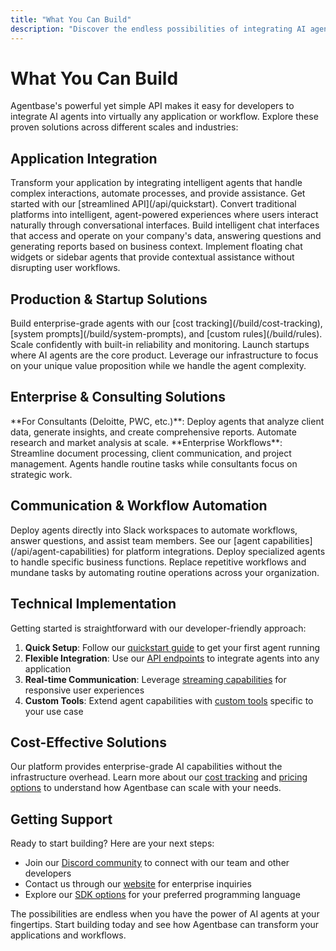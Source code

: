 ```yaml
---
title: "What You Can Build"
description: "Discover the endless possibilities of integrating AI agents into your applications and workflows with Agentbase's simple API."
---
```


# What You Can Build

Agentbase's powerful yet simple API makes it easy for developers to integrate AI agents into virtually any application or workflow. Explore these proven solutions across different scales and industries:

## Application Integration

<CardGroup cols={2}>
  <Card title="Add Agents to Existing Apps" icon="plug">
    Transform your application by integrating intelligent agents that handle complex interactions, automate processes, and provide assistance. Get started with our [streamlined API](/api/quickstart).
  </Card>
  
  <Card title="Agent-Native SaaS Platforms" icon="robot">
    Convert traditional platforms into intelligent, agent-powered experiences where users interact naturally through conversational interfaces.
  </Card>
  
  <Card title="Agentic Chat for Company Data" icon="database">
    Build intelligent chat interfaces that access and operate on your company's data, answering questions and generating reports based on business context.
  </Card>
  
  <Card title="Pop-out & Sidebar Agents" icon="window-maximize">
    Implement floating chat widgets or sidebar agents that provide contextual assistance without disrupting user workflows.
  </Card>
</CardGroup>

## Production & Startup Solutions

<CardGroup cols={2}>
  <Card title="High-Quality Production Agents" icon="gear">
    Build enterprise-grade agents with our [cost tracking](/build/cost-tracking), [system prompts](/build/system-prompts), and [custom rules](/build/rules). Scale confidently with built-in reliability and monitoring.
  </Card>
  
  <Card title="Agent-First Startups" icon="rocket">
    Launch startups where AI agents are the core product. Leverage our infrastructure to focus on your unique value proposition while we handle the agent complexity.
  </Card>
</CardGroup>

## Enterprise & Consulting Solutions

<CardGroup cols={2}>
  <Card title="Strategic Analysis & Reporting" icon="chart-line">
    **For Consultants (Deloitte, PWC, etc.)**: Deploy agents that analyze client data, generate insights, and create comprehensive reports. Automate research and market analysis at scale.
  </Card>
  
  <Card title="Process Automation for Consulting" icon="arrows-spin">
    **Enterprise Workflows**: Streamline document processing, client communication, and project management. Agents handle routine tasks while consultants focus on strategic work.
  </Card>
</CardGroup>

## Communication & Workflow Automation

<CardGroup cols={2}>
  <Card title="Slack Integration" icon="slack">
    Deploy agents directly into Slack workspaces to automate workflows, answer questions, and assist team members. See our [agent capabilities](/api/agent-capabilities) for platform integrations.
  </Card>
  
  <Card title="Virtual Employee Roles" icon="user-tie">
    Deploy specialized agents to handle specific business functions. Replace repetitive workflows and mundane tasks by automating routine operations across your organization.
  </Card>
</CardGroup>

## Technical Implementation

Getting started is straightforward with our developer-friendly approach:

1. **Quick Setup**: Follow our [quickstart guide](/getting-started/quickstart) to get your first agent running
2. **Flexible Integration**: Use our [API endpoints](/api/run-agent) to integrate agents into any application
3. **Real-time Communication**: Leverage [streaming capabilities](/api/streaming-message-types) for responsive user experiences
4. **Custom Tools**: Extend agent capabilities with [custom tools](/build/tools) specific to your use case

## Cost-Effective Solutions

Our platform provides enterprise-grade AI capabilities without the infrastructure overhead. Learn more about our [cost tracking](/build/cost-tracking) and [pricing options](/pricing/overview) to understand how Agentbase can scale with your needs.

## Getting Support

Ready to start building? Here are your next steps:

- Join our [Discord community](https://discord.com/invite/KFtqf7j9fs) to connect with our team and other developers
- Contact us through our [website](https://www.agentbase.sh) for enterprise inquiries
- Explore our [SDK options](/sdk/typescript-sdk) for your preferred programming language

The possibilities are endless when you have the power of AI agents at your fingertips. Start building today and see how Agentbase can transform your applications and workflows.
